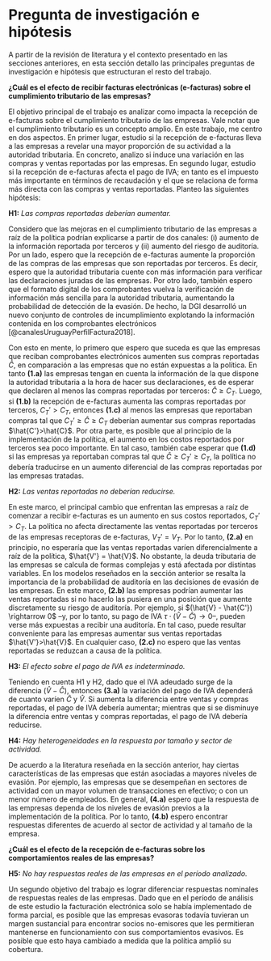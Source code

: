 # Pregunta de investigación e hipótesis {#sec-hypotheses}

A partir de la revisión de literatura y el contexto presentado en las secciones anteriores, en esta sección detallo las principales preguntas de investigación e hipótesis que estructuran el resto del trabajo.

**¿Cuál es el efecto de recibir facturas electrónicas (e-facturas) sobre el cumplimiento tributario de las empresas?**

El objetivo principal de el trabajo es analizar como impacta la recepción de e-facturas sobre el cumplimiento tributario de las empresas. Vale notar que el cumplimiento tributario es un concepto amplio. En este trabajo, me centro en dos aspectos. En primer lugar, estudio si la recepción de e-facturas lleva a las empresas a revelar una mayor proporción de su actividad a la autoridad tributaria. En concreto, analizo si induce una variación en las compras y ventas reportadas por las empresas. En segundo lugar, estudio si la recepción de e-facturas afecta el pago de IVA; en tanto es el impuesto más importante en términos de recaudación y el que se relaciona de forma más directa con las compras y ventas reportadas. Planteo las siguientes hipótesis:

**H1:** *Las compras reportadas deberían aumentar.*

Considero que las mejoras en el cumplimiento tributario de las empresas a raíz de la política podrían explicarse a partir de dos canales: (i) aumento de la información reportada por terceros y (ii) aumento del riesgo de auditoría. Por un lado, espero que la recepción de e-facturas aumente la proporción de las compras de las empresas que son reportadas por terceros. Es decir, espero que la autoridad tributaria cuente con más información para verificar las declaraciones juradas de las empresas. Por otro lado, también espero que el formato digital de los comprobantes vuelva la verificación de información más sencilla para la autoridad tributaria, aumentando la probabilidad de detección de la evasión. De hecho, la DGI desarrolló un nuevo conjunto de controles de incumplimiento explotando la información contenida en los comprobantes electrónicos [@canalesUruguayPerfilFactura2018].

Con esto en mente, lo primero que espero que suceda es que las empresas que reciban comprobantes electrónicos aumenten sus compras reportadas $\hat{C}$, en comparación a las empresas que no están expuestas a la política. En tanto **(1.a)** las empresas tengan en cuenta la información de la que dispone la autoridad tributaria a la hora de hacer sus declaraciones, es de esperar que declaren al menos las compras reportadas por terceros: $\hat{C}\geq C_{T}$. Luego, si **(1.b)** la recepción de e-facturas aumenta las compras reportadas por terceros, $C_{T}' > C_{T}$, entonces **(1.c)** al menos las empresas que reportaban compras tal que $C_{T}'\geq \hat{C} \geq C_{T}$ deberían aumentar sus compras reportadas $\hat{C'}>\hat{C}$. Por otra parte, es posible que al principio de la implementación de la política, el aumento en los costos reportados por terceros sea poco importante. En tal caso, también cabe esperar que **(1.d)** si las empresas ya reportaban compras tal que $\hat{C} \geq C_{T}' \geq C_{T}$, la política no debería traducirse en un aumento diferencial de las compras reportadas por las empresas tratadas.

**H2:** *Las ventas reportadas no deberían reducirse.*

En este marco, el principal cambio que enfrentan las empresas a raíz de comenzar a recibir e-facturas es un aumento en sus costos reportados, $C_{T}' > C_T$. La política no afecta directamente las ventas reportadas por terceros de las empresas receptoras de e-facturas, $V_{T}' = V_{T}$. Por lo tanto, **(2.a)** en principio, no esperaría que las ventas reportadas varíen diferencialmente a raíz de la política, $\hat{V'} = \hat{V}$. No obstante, la deuda tributaria de las empresas se calcula de formas complejas y está afectada por distintas variables. En los modelos reseñados en la sección anterior se resalta la importancia de la probabilidad de auditoría en las decisiones de evasión de las empresas. En este marco, **(2.b)** las empresas podrían aumentar las ventas reportadas si no hacerlo las pusiera en una posición que aumente discretamente su riesgo de auditoría. Por ejemplo, si $(\hat{V} - \hat{C'}) \rightarrow 0$ –y, por lo tanto, su pago de IVA $\tau\cdot(\hat{V}-\hat{C}) \rightarrow 0$–, pueden verse más expuestas a recibir una auditoría. En tal caso, puede resultar conveniente para las empresas aumentar sus ventas reportadas $\hat{V'}>\hat{V}$. En cualquier caso, **(2.c)** no espero que las ventas reportadas se reduzcan a causa de la política.

**H3:** *El efecto sobre el pago de IVA es indeterminado.*

Teniendo en cuenta H1 y H2, dado que el IVA adeudado surge de la diferencia $(\hat{V} - \hat{C})$, entonces **(3.a)** la variación del pago de IVA dependerá de cuanto varíen $\hat{C}$ y $\hat{V}$. Si aumenta la diferencia entre ventas y compras reportadas, el pago de IVA debería aumentar; mientras que si se disminuye la diferencia entre ventas y compras reportadas, el pago de IVA debería reducirse. 

**H4:** *Hay heterogeneidades en la respuesta por tamaño y sector de actividad.*

De acuerdo a la literatura reseñada en la sección anterior, hay ciertas características de las empresas que están asociadas a mayores niveles de evasión. Por ejemplo, las empresas que se desempeñan en sectores de actividad con un mayor volumen de transacciones en efectivo; o con un menor número de empleados. En general, **(4.a)** espero que la respuesta de las empresas dependa de los niveles de evasión previos a la implementación de la política. Por lo tanto, **(4.b)** espero encontrar respuestas diferentes de acuerdo al sector de actividad y al tamaño de la empresa.

**¿Cuál es el efecto de la recepción de e-facturas sobre los comportamientos reales de las empresas?**

**H5:** *No hay respuestas reales de las empresas en el período analizado.*

Un segundo objetivo del trabajo es lograr diferenciar respuestas nominales de respuestas reales de las empresas. Dado que en el período de análisis de este estudio la facturación electrónica solo se había implementado de forma parcial, es posible que las empresas evasoras todavía tuvieran un margen sustancial para encontrar socios no-emisores que les permitieran mantenerse en funcionamiento con sus comportamientos evasivos. Es posible que esto haya cambiado a medida que la política amplió su cobertura.
